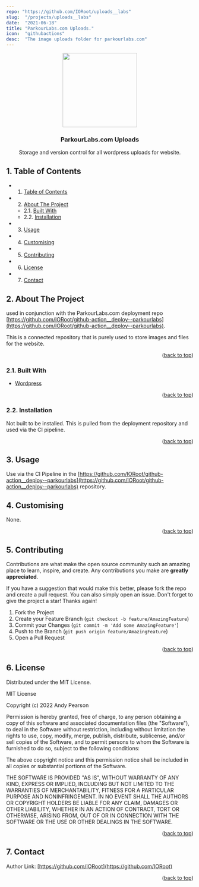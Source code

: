 ```yaml
---
repo: "https://github.com/IORoot/uploads__labs"
slug:  "/projects/uploads__labs"
date:  "2021-06-18"
title: "ParkourLabs.com Uploads."
icon:  "githubactions"
desc:  "The image uploads folder for parkourlabs.com"
---
```


<div id="top"></div>

<div align="center">

<img src="https://svg-rewriter.sachinraja.workers.dev/?url=https%3A%2F%2Fcdn.jsdelivr.net%2Fnpm%2F%40mdi%2Fsvg%406.7.96%2Fsvg%2Fcloud-upload-outline.svg&fill=%234ADE80&width=200px&height=200px" style="width:200px;"/>

<h3 align="center">ParkourLabs.com Uploads</h3>

<p align="center">
    Storage and version control for all wordpress uploads for website.
</p>    
</div>

##  1. <a name='TableofContents'></a>Table of Contents


* 1. [Table of Contents](#TableofContents)
* 2. [About The Project](#AboutTheProject)
	* 2.1. [Built With](#BuiltWith)
	* 2.2. [Installation](#Installation)
* 3. [Usage](#Usage)
* 4. [Customising](#Customising)
* 5. [Contributing](#Contributing)
* 6. [License](#License)
* 7. [Contact](#Contact)


##  2. <a name='AboutTheProject'></a>About The Project

used in conjunction with the ParkourLabs.com deployment repo [https://github.com/IORoot/github-action__deploy--parkourlabs](https://github.com/IORoot/github-action__deploy--parkourlabs).

This is a connected repository that is purely used to store images and files for the website.

<p align="right">(<a href="#top">back to top</a>)</p>



###  2.1. <a name='BuiltWith'></a>Built With

* [Wordpress](https://wordpress.org/)

<p align="right">(<a href="#top">back to top</a>)</p>



###  2.2. <a name='Installation'></a>Installation

Not built to be installed. This is pulled from the deployment repository and used via the CI pipeline.

<p align="right">(<a href="#top">back to top</a>)</p>

##  3. <a name='Usage'></a>Usage

Use via the CI Pipeline in the [https://github.com/IORoot/github-action__deploy--parkourlabs](https://github.com/IORoot/github-action__deploy--parkourlabs) repository.

##  4. <a name='Customising'></a>Customising

None.


<p align="right">(<a href="#top">back to top</a>)</p>


##  5. <a name='Contributing'></a>Contributing

Contributions are what make the open source community such an amazing place to learn, inspire, and create. Any contributions you make are **greatly appreciated**.

If you have a suggestion that would make this better, please fork the repo and create a pull request. You can also simply open an issue.
Don't forget to give the project a star! Thanks again!

1. Fork the Project
2. Create your Feature Branch (`git checkout -b feature/AmazingFeature`)
3. Commit your Changes (`git commit -m 'Add some AmazingFeature'`)
4. Push to the Branch (`git push origin feature/AmazingFeature`)
5. Open a Pull Request

<p align="right">(<a href="#top">back to top</a>)</p>



##  6. <a name='License'></a>License

Distributed under the MIT License.

MIT License

Copyright (c) 2022 Andy Pearson

Permission is hereby granted, free of charge, to any person obtaining a copy
of this software and associated documentation files (the "Software"), to deal
in the Software without restriction, including without limitation the rights
to use, copy, modify, merge, publish, distribute, sublicense, and/or sell
copies of the Software, and to permit persons to whom the Software is
furnished to do so, subject to the following conditions:

The above copyright notice and this permission notice shall be included in all
copies or substantial portions of the Software.

THE SOFTWARE IS PROVIDED "AS IS", WITHOUT WARRANTY OF ANY KIND, EXPRESS OR
IMPLIED, INCLUDING BUT NOT LIMITED TO THE WARRANTIES OF MERCHANTABILITY,
FITNESS FOR A PARTICULAR PURPOSE AND NONINFRINGEMENT. IN NO EVENT SHALL THE
AUTHORS OR COPYRIGHT HOLDERS BE LIABLE FOR ANY CLAIM, DAMAGES OR OTHER
LIABILITY, WHETHER IN AN ACTION OF CONTRACT, TORT OR OTHERWISE, ARISING FROM,
OUT OF OR IN CONNECTION WITH THE SOFTWARE OR THE USE OR OTHER DEALINGS IN THE
SOFTWARE.

<p align="right">(<a href="#top">back to top</a>)</p>



##  7. <a name='Contact'></a>Contact

Author Link: [https://github.com/IORoot](https://github.com/IORoot)

<p align="right">(<a href="#top">back to top</a>)</p>